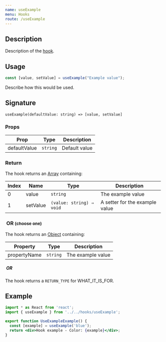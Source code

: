 ```yaml
---
name: useExample
menu: Hooks
route: /useExample
---
```



## Description

Description of the [hook](https://reactjs.org/docs/hooks-intro.html).

## Usage

```jsx
const [value, setValue] = useExample("Example value");
```

Describe how this would be used.

## Signature

`useExample(defaultValue: string) => [value, setValue]`

### Props

| Prop | Type | Description |
|------|------|-------------|
| defaultValue | `string` | Default value |

### Return

The hook returns an [Array](https://developer.mozilla.org/en-US/docs/Web/JavaScript/Reference/Global_Objects/Array) containing:

| Index | Name | Type | Description |
|-------|------|------|-------------|
| 0 | value | `string` | The example value |
| 1 | setValue | `(value: string) ⇒ void` | A setter for the example value |

<h3 style={{color: "red", background: "yellow"}}>&nbsp;OR <small>(choose one)</small></h3>

The hook returns an [Object](https://developer.mozilla.org/en-US/docs/Web/JavaScript/Reference/Global_Objects/Object) containing:

| Property | Type | Description |
|-------|------|-------------|
| propertyName | `string` | The example value |

<h5 style={{color: "red", background: "yellow"}}>&nbsp;OR</h5>

The hook returns a `RETURN_TYPE` for WHAT_IT_IS_FOR.

## Example

<div style={{border: 'solid 2px #67788a', padding: '20px'}}>
  <UseExampleExample />
</div>

```jsx
import * as React from 'react';
import { useExample } from '../../hooks/useExample';

export function UseExampleExample() {
  const [example] = useExample('blue');
  return <div>Hook example - Color: {example}</div>;
}
```